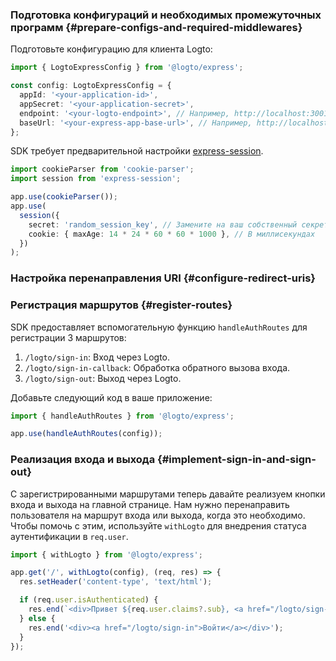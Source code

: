 
### Подготовка конфигураций и необходимых промежуточных программ \{#prepare-configs-and-required-middlewares}

Подготовьте конфигурацию для клиента Logto:

```ts title="app.ts"
import { LogtoExpressConfig } from '@logto/express';

const config: LogtoExpressConfig = {
  appId: '<your-application-id>',
  appSecret: '<your-application-secret>',
  endpoint: '<your-logto-endpoint>', // Например, http://localhost:3001
  baseUrl: '<your-express-app-base-url>', // Например, http://localhost:3000
};
```

SDK требует предварительной настройки [express-session](https://www.npmjs.com/package/express-session).

```ts title="app.ts"
import cookieParser from 'cookie-parser';
import session from 'express-session';

app.use(cookieParser());
app.use(
  session({
    secret: 'random_session_key', // Замените на ваш собственный секрет
    cookie: { maxAge: 14 * 24 * 60 * 60 * 1000 }, // В миллисекундах
  })
);
```

### Настройка перенаправления URI \{#configure-redirect-uris}

<SignInFlowSummary />

<AssumingUrl />

<WebConfigureRedirectUris />

### Регистрация маршрутов \{#register-routes}

SDK предоставляет вспомогательную функцию `handleAuthRoutes` для регистрации 3 маршрутов:

1. `/logto/sign-in`: Вход через Logto.
2. `/logto/sign-in-callback`: Обработка обратного вызова входа.
3. `/logto/sign-out`: Выход через Logto.

Добавьте следующий код в ваше приложение:

```ts title="app.ts"
import { handleAuthRoutes } from '@logto/express';

app.use(handleAuthRoutes(config));
```

### Реализация входа и выхода \{#implement-sign-in-and-sign-out}

С зарегистрированными маршрутами теперь давайте реализуем кнопки входа и выхода на главной странице. Нам нужно перенаправить пользователя на маршрут входа или выхода, когда это необходимо. Чтобы помочь с этим, используйте `withLogto` для внедрения статуса аутентификации в `req.user`.

```ts title="app.ts"
import { withLogto } from '@logto/express';

app.get('/', withLogto(config), (req, res) => {
  res.setHeader('content-type', 'text/html');

  if (req.user.isAuthenticated) {
    res.end(`<div>Привет ${req.user.claims?.sub}, <a href="/logto/sign-out">Выйти</a></div>`);
  } else {
    res.end('<div><a href="/logto/sign-in">Войти</a></div>');
  }
});
```

<Checkpoint />
